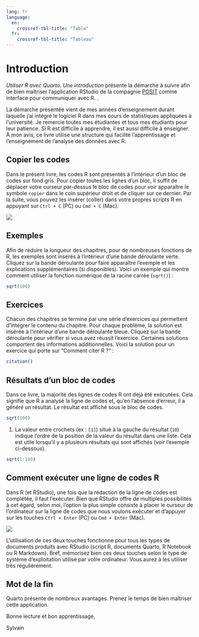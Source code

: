 ```yaml
---
lang: fr
language:
  en:
    crossref-tbl-title: "Table"
  fr:
    crossref-tbl-title: "Tableau"
---
```


# Introduction {.unnumbered}

*Utiliser R avec Quarto. Une introduction* présente la démarche à suivre afin de bien maîtriser l'application RStudio de la compagnie [POSIT](https://posit.co/) comme interface pour communiquer avec R. .

La démarche présentée vient de mes années d'enseignement durant laquelle j'ai intégré le logiciel R dans mes cours de statistiques appliquées à l'université. Je remercie toutes mes étudiantes et tous mes étudiants pour leur patience. Si R est difficile à apprendre, il est aussi difficile à enseigner. À mon avis, ce livre utilise une structure qui facilite l'apprentissage et l'enseignement de l'analyse des données avec R.

## Copier les codes

Dans le présent livre, les codes R sont présentés à l'intérieur d'un bloc de codes sur fond gris. Pour copier toutes les lignes d'un bloc, il suffit de déplacer votre curseur par-dessus le bloc de codes pour voir apparaître le symbole `copier` dans le coin supérieur droit et de cliquer sur ce dernier. Par la suite, vous pouvez les insérer (coller) dans votre propres scripts R en appuyant sur `Ctrl + C` (PC) ou `Cmd + C` (Mac).

![](./figures/intro-copier.png)

## Exemples

Afin de réduire la longueur des chapitres, pour de nombreuses fonctions de R, les exemples sont insérés à l'intérieur d'une bande déroulante verte. Cliquez sur la bande déroulante pour faire apparaître l'exemple et les explications supplémentaires (si disponibles). Voici un exemple qui montre comment utiliser la fonction numérique de la racine carrée (`sqrt()`) :

::: {.callout-tip title="Exemple" collapse="true"}
```r
sqrt(100)
```
:::

## Exercices

Chacun des chapitres se termine par une série d'exercices qui permettent d'intégrer le contenu du chapitre. Pour chaque problème, la solution est insérée à l'intérieur d'une bande déroulante bleue. Cliquez sur la bande déroulante pour vérifier si vous avez réussit l'exercice. Certaines solutions comportent des informations additionnelles. Voici la solution pour un exercice qui porte sur "Comment citer R ?" :

::: {.callout-note title="Solution" collapse="true"}
```r
citation()
```
:::

## Résultats d'un bloc de codes {#sec-exécuter}

Dans ce livre, la majorité des lignes de codes R ont déjà été exécutées. Cela signifie que R a analysé la ligne de codes et, qu'en l'absence d'erreur, il a généré un résultat. Le résultat est affiché sous le bloc de codes.

```r
sqrt(100)
```

1.  La valeur entre crochets (ex : `[1]`) situé à la gauche du résultat (`10`) indique l'ordre de la position de la valeur du résultat dans une liste. Cela est utile lorsqu'il y a plusieurs résultats qui sont affichés (voir l'exemple ci-dessous).

::: {.callout-tip title="Exemple" collapse="true"}
```r
sqrt(1:100)
```
:::

## Comment exécuter une ligne de codes R

Dans R (et RStudio), une fois que la rédaction de la ligne de codes est complétée, il faut l'exécuter. Bien que RStudio offre de multiples possibilités à cet égard, selon moi, l'option la plus simple consiste à placer le curseur de l'ordinateur sur la ligne de codes que nous voulons exécuter et d'appuyer sur les touches `Ctrl + Enter` (PC) ou `Cmd + Enter` (Mac).

![](./figures/intro-touches.png)

L'utilisation de ces deux touches fonctionne pour tous les types de documents produits avec RStudio (script R, documents Quarto, R Notebook ou R Markdown). Bref, mémorisez bien ces deux touches selon le type de système d'exploitation utilisé par votre ordinateur. Vous aurez à les utiliser très régulièrement.

## Mot de la fin

Quarto présente de nombreux avantages. Prenez le temps de bien maîtriser cette application. 

Bonne lecture et bon apprentissage,

Sylvain